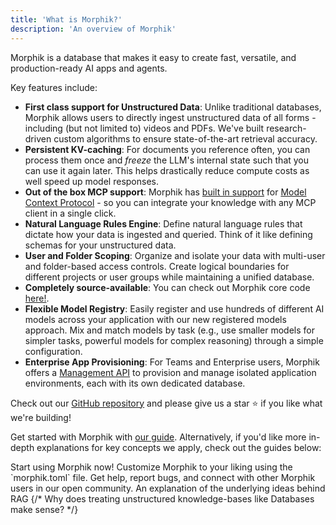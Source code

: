 ```yaml
---
title: 'What is Morphik?'
description: 'An overview of Morphik'
---
```


Morphik is a database that makes it easy to create fast, versatile, and production-ready AI apps and agents.

Key features include:

- **First class support for Unstructured Data**: Unlike traditional databases, Morphik allows users to directly ingest unstructured data of all forms - including (but not limited to) videos and PDFs. We've built research-driven custom algorithms to ensure state-of-the-art retrieval accuracy.
- **Persistent KV-caching**: For documents you reference often, you can process them once and *freeze* the LLM's internal state such that you can use it again later. This helps drastically reduce compute costs as well speed up model responses.
- **Out of the box MCP support**: Morphik has [built in support](/using-morphik/mcp) for [Model Context Protocol](https://modelcontextprotocol.io/introduction) - so you can integrate your knowledge with any MCP client in a single click.
- **Natural Language Rules Engine**: Define natural language rules that dictate how your data is ingested and queried. Think of it like defining schemas for your unstructured data.
- **User and Folder Scoping**: Organize and isolate your data with multi-user and folder-based access controls. Create logical boundaries for different projects or user groups while maintaining a unified database.
- **Completely source-available**: You can check out Morphik core code [here!](https://github.com/morphik-org/morphik-core/).
- **Flexible Model Registry**: Easily register and use hundreds of different AI models across your application with our new registered models approach. Mix and match models by task (e.g., use smaller models for simpler tasks, powerful models for complex reasoning) through a simple configuration.
- **Enterprise App Provisioning**: For Teams and Enterprise users, Morphik offers a [Management API](/api-reference/management-api) to provision and manage isolated application environments, each with its own dedicated database.

Check out our [GitHub repository](https://github.com/morphik-org/morphik-core/) and please give us a star ⭐ if you like what we're building!

Get started with Morphik with [our guide](/getting-started). Alternatively, if you'd like more in-depth explanations for key concepts we apply, check out the guides below:

<CardGroup cols={2}>
<Card icon="rocket" title="Get Started" href="/getting-started">
  Start using Morphik now!
</Card>
<Card icon="gear" title="Configure Morphik" href="/configuration">
  Customize Morphik to your liking using the `morphik.toml` file.
</Card>
<Card icon="discord" title="Join our Community" href="https://discord.gg/BwMtv3Zaju">
  Get help, report bugs, and connect with other Morphik users in our open community.
</Card>
<Card icon="brain" title="Retrieval Augmented Generation" href="/concepts/naive-rag">
An explanation of the underlying ideas behind RAG
</Card>
{/* <Card icon="database" title="Database Primitives" href="/concepts/databases">
Why does treating unstructured knowledge-bases like Databases make sense?
</Card> */}
</CardGroup>

